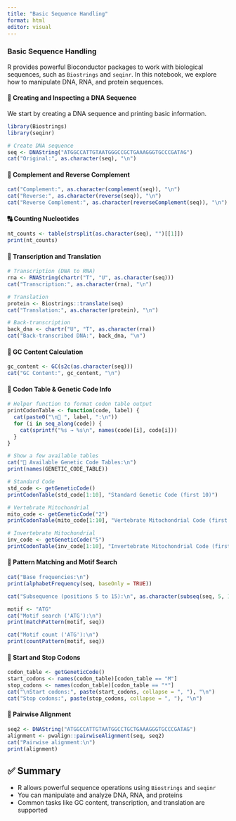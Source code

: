 ```yaml
---
title: "Basic Sequence Handling"
format: html
editor: visual
---
```


### Basic Sequence Handling

R provides powerful Bioconductor packages to work with biological sequences, such as `Biostrings` and `seqinr`. In this notebook, we explore how to manipulate DNA, RNA, and protein sequences.

#### 🧬 Creating and Inspecting a DNA Sequence

We start by creating a DNA sequence and printing basic information.

```r
library(Biostrings)
library(seqinr)

# Create DNA sequence
seq <- DNAString("ATGGCCATTGTAATGGGCCGCTGAAAGGGTGCCCGATAG")
cat("Original:", as.character(seq), "\n")
```

#### 🔁 Complement and Reverse Complement

```r
cat("Complement:", as.character(complement(seq)), "\n")
cat("Reverse:", as.character(reverse(seq)), "\n")
cat("Reverse Complement:", as.character(reverseComplement(seq)), "\n")
```

#### 🔠 Counting Nucleotides

```r
nt_counts <- table(strsplit(as.character(seq), "")[[1]])
print(nt_counts)
```

#### 🔄 Transcription and Translation

```r
# Transcription (DNA to RNA)
rna <- RNAString(chartr("T", "U", as.character(seq)))
cat("Transcription:", as.character(rna), "\n")

# Translation
protein <- Biostrings::translate(seq)
cat("Translation:", as.character(protein), "\n")

# Back-transcription
back_dna <- chartr("U", "T", as.character(rna))
cat("Back-transcribed DNA:", back_dna, "\n")
```

#### 🔢 GC Content Calculation

```r
gc_content <- GC(s2c(as.character(seq)))
cat("GC Content:", gc_content, "\n")
```

#### 🧬 Codon Table & Genetic Code Info

```r
# Helper function to format codon table output
printCodonTable <- function(code, label) {
  cat(paste0("\n🧬 ", label, ":\n"))
  for (i in seq_along(code)) {
    cat(sprintf("%s → %s\n", names(code)[i], code[i]))
  }
}

# Show a few available tables
cat("🧬 Available Genetic Code Tables:\n")
print(names(GENETIC_CODE_TABLE))

# Standard Code
std_code <- getGeneticCode()
printCodonTable(std_code[1:10], "Standard Genetic Code (first 10)")

# Vertebrate Mitochondrial
mito_code <- getGeneticCode("2")
printCodonTable(mito_code[1:10], "Vertebrate Mitochondrial Code (first 10)")

# Invertebrate Mitochondrial
inv_code <- getGeneticCode("5")
printCodonTable(inv_code[1:10], "Invertebrate Mitochondrial Code (first 10)")
```

#### 🔎 Pattern Matching and Motif Search

```r
cat("Base frequencies:\n")
print(alphabetFrequency(seq, baseOnly = TRUE))

cat("Subsequence (positions 5 to 15):\n", as.character(subseq(seq, 5, 15)), "\n")

motif <- "ATG"
cat("Motif search ('ATG'):\n")
print(matchPattern(motif, seq))

cat("Motif count ('ATG'):\n")
print(countPattern(motif, seq))
```

#### 🚦 Start and Stop Codons

```r
codon_table <- getGeneticCode()
start_codons <- names(codon_table)[codon_table == "M"]
stop_codons <- names(codon_table)[codon_table == "*"]
cat("\nStart codons:", paste(start_codons, collapse = ", "), "\n")
cat("Stop codons:", paste(stop_codons, collapse = ", "), "\n")
```

#### 🤝 Pairwise Alignment

```r
seq2 <- DNAString("ATGGCCATTGTAATGGCCTGCTGAAAGGGTGCCCGATAG")
alignment <- pwalign::pairwiseAlignment(seq, seq2)
cat("Pairwise alignment:\n")
print(alignment)
```

## ✅ Summary

-   R allows powerful sequence operations using `Biostrings` and `seqinr`
-   You can manipulate and analyze DNA, RNA, and proteins
-   Common tasks like GC content, transcription, and translation are supported
